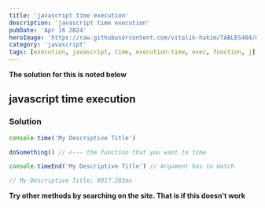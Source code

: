```yaml
---
title: 'javascript time execution'
description: 'javascript time execution'
pubDate: 'Apr 16 2024'
heroImage: 'https://raw.githubusercontent.com/vitalik-hakim/TABLES404/main/error_b/JavaScript.png'
category: 'javascript'
tags: [execution, javascript, time, execution-time, exec, function, j]
---
```


**The solution for this is noted below**

## javascript time execution

### Solution

```javascript
console.time('My Descriptive Title')

doSomething() // <--- the function that you want to time

console.timeEnd('My Descriptive Title') // Argument has to match

// My Descriptive Title: 8917.283ms
```

**Try other methods by searching on the site. That is if this doesn't work**
